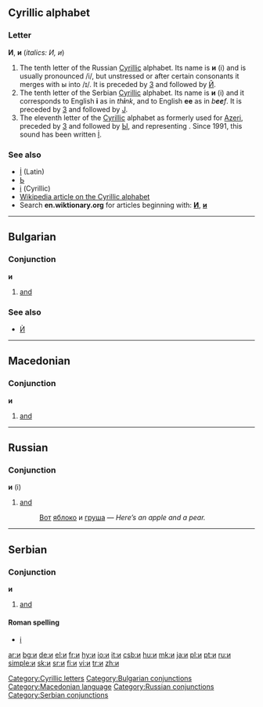 {{rfc-level|See also as level 2 header}}
==Cyrillic alphabet==
===Letter===
'''И''', '''и''' (''italics: И, и'')

#The tenth letter of the Russian [[Cyrillic]] alphabet. Its name is '''и''' (i) and is usually pronounced /i/, but unstressed or after certain consonants it merges with ы into /ɪ/. It is preceded by [[з|З]] and followed by [[й|Й]].
#The tenth letter of the Serbian [[Cyrillic]] alphabet. Its name is '''и''' (i) and it corresponds to English '''i''' as in ''th'''i'''nk'', and to English '''ee''' as in ''b'''ee'''f''. It is preceded by [[з|З]] and followed by [[ј|Ј]].
#The eleventh letter of the [[Cyrillic]] alphabet as formerly used for [[Azeri]], preceded by [[з|З]] and followed by [[ы|Ы]], and representing {{IPAchar|/ɪ/}}. Since 1991, this sound has been written [[İ]].

===See also===
*[[İ]] (Latin)
*[[ь|Ь]]
*[[і]] (Cyrillic)
*[[w:Cyrillic alphabet|Wikipedia article on the Cyrillic alphabet]]
*Search '''en.wiktionary.org''' for articles beginning with: '''[http://en.wiktionary.org/w/index.php?title=Special%3AAllpages&from=%D0%98&namespace=0 И]''', '''[http://en.wiktionary.org/w/index.php?title=Special%3AAllpages&from=%D0%B8&namespace=0 и]'''

[[Category:Cyrillic letters]]

----
==Bulgarian==
[[Category:Bulgarian conjunctions]]
===Conjunction===
'''и'''

#[[and]]

===See also===
*[[Ѝ]]


----
==Macedonian==

===Conjunction===
'''и'''

# [[and]]

[[Category:Macedonian language]]

----

==Russian==

===Conjunction===
'''и''' (i)

# [[and]]
#:[[Вот]] [[яблоко]] и [[груша]] — ''Here’s an apple and a pear.''

[[Category:Russian conjunctions]]

----

==Serbian==

===Conjunction===
'''и'''

# [[and]]

====Roman spelling====
*[[i#Serbian|i]]

[[Category:Serbian conjunctions]]

[[ar:и]]
[[bg:и]]
[[de:и]]
[[el:и]]
[[fr:и]]
[[hy:и]]
[[io:и]]
[[it:и]]
[[csb:и]]
[[hu:и]]
[[mk:и]]
[[ja:и]]
[[pl:и]]
[[pt:и]]
[[ru:и]]
[[simple:и]]
[[sk:и]]
[[sr:и]]
[[fi:и]]
[[vi:и]]
[[tr:и]]
[[zh:и]]